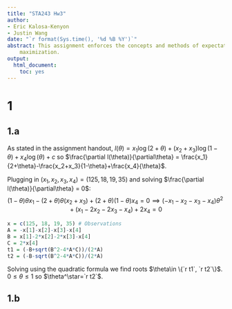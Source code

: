 ```yaml
---
title: "STA243 Hw3"
author:
- Eric Kalosa-Kenyon
- Justin Wang
date: "`r format(Sys.time(), '%d %B %Y')`"
abstract: This assignment enforces the concepts and methods of expectation
    maximization.
output:
  html_document:
    toc: yes
---
```



# 1
## 1.a

As stated in the assignment handout,
$l(\theta)=x_1\log(2+\theta)+(x_2+x_3)\log(1-\theta)+x_4\log(\theta)+c$
so
$\frac{\partial l(\theta)}{\partial\theta} =
\frac{x_1}{2+\theta}-\frac{x_2+x_3}{1-\theta}+\frac{x_4}{\theta}$.
  
Plugging in $(x_1,x_2,x_3,x_4)=(125, 18, 19, 35)$ and solving
$\frac{\partial l(\theta)}{\partial\theta} = 0$:
$$(1-\theta)\theta x_1 - (2+\theta)\theta(x_2+x_3) + (2+\theta)(1-\theta)x_4 =
0 \implies (-x_1-x_2-x_3-x_4)\theta^2+(x_1-2x_2-2x_3-x_4)+2x_4 = 0$$

```r
x = c(125, 18, 19, 35) # Observations
A = -x[1]-x[2]-x[3]-x[4]
B = x[1]-2*x[2]-2*x[3]-x[4]
C = 2*x[4]
t1 = (-B+sqrt(B^2-4*A*C))/(2*A)
t2 = (-B-sqrt(B^2-4*A*C))/(2*A)
```

Solving using the quadratic formula we find roots
$\theta\in \{`r t1`, `r t2`\}$. $0\le\theta\le 1$ so $\theta^\star=`r t2`$.

## 1.b
